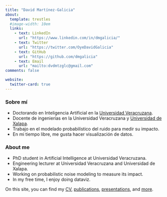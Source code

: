 ```yaml
---
title: "David Martínez-Galicia"
about:
  template: trestles
  #image-width: 10em
  links: 
    - text: LinkedIn
      url: "https://www.linkedin.com/in/dmgalicia/"
    - text: Twitter
      url: "https://twitter.com/OyeDavidGalicia"
    - text: GitHub
      url: "https://github.com/dmgalicia"
    - text: Email
      url: "mailto:dvdmtzglc@gmail.com"
comments: false

website: 
  twitter-card: true
---
```


::: column-page
### Sobre mí

-   Doctorando en Inteligencia Artificial en la [Universidad Veracruzana](https://www.uv.mx/){target="_blank"}.
-   Docente de ingenierías en la Universidad Veracruzana y [Universidad de Xalapa](https://ux.edu.mx/){target="_blank"}.
-   Trabajo en el modelado probabilístico del ruido para medir su impacto.
-   En mi tiempo libre, me gusta hacer visualización de datos.

### About me

-   PhD student in Artificial Intelligence at Universidad Veracruzana.
-   Engineering lecturer at Universidad Veracruzana and Universidad de Xalapa.
-   Working on probabilistic noise modeling to measure its impact.
-   In my free time, I enjoy doing dataviz.

On this site, you can find my [CV](CV.qmd), [publications](publications.qmd), [presentations](presentations.qmd), and [more](blog.qmd).
:::
